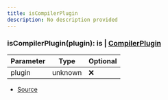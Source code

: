```yaml
---
title: isCompilerPlugin
description: No description provided
---
```



### isCompilerPlugin(plugin):  is | [CompilerPlugin](/docs/api-reference/classes/CompilerPlugin)

| Parameter | Type | Optional |
| ----------- | ----------- | ----------- |
| plugin | unknown | ❌ |


- [Source](https://github.com/underctrl-io/commandkit/blob/141d1404ab18a8e659209a0fab65466bf3b6dd85/packages/commandkit/src/plugins/CompilerPlugin.ts#L37)